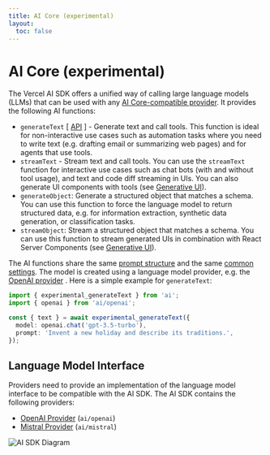 ```yaml
---
title: AI Core (experimental)
layout:
  toc: false
---
```


# AI Core (experimental)

The Vercel AI SDK offers a unified way of calling large language models (LLMs) that can be used with any [AI Core-compatible provider](/docs/ai-core#language-model-interface).
It provides the following AI functions:

- `generateText` [ [API](/docs/ai-core/generate-text) ] - Generate text and call tools.
  This function is ideal for non-interactive use cases such as automation tasks where you need to write text (e.g. drafting email or summarizing web pages) and for agents that use tools.
- `streamText` - Stream text and call tools.
  You can use the `streamText` function for interactive use cases such as chat bots (with and without tool usage), and text and code diff streaming in UIs. You can also generate UI components with tools (see [Generative UI](/docs/concepts/ai-rsc)).
- `generateObject`: Generate a structured object that matches a schema.
  You can use this function to force the language model to return structured data, e.g. for information extraction, synthetic data generation, or classification tasks.
- `streamObject`: Stream a structured object that matches a schema.
  You can use this function to stream generated UIs in combination with React Server Components (see [Generative UI](/docs/concepts/ai-rsc)).

The AI functions share the same [prompt structure](/docs/ai-core/prompt) and the same [common settings](/docs/ai-core/settings).
The model is created using a language model provider, e.g. the [OpenAI provider](/docs/ai-core/openai) .
Here is a simple example for `generateText`:

```ts
import { experimental_generateText } from 'ai';
import { openai } from 'ai/openai';

const { text } = await experimental_generateText({
  model: openai.chat('gpt-3.5-turbo'),
  prompt: 'Invent a new holiday and describe its traditions.',
});
```

## Language Model Interface

Providers need to provide an implementation of the language model interface to be compatible with the AI SDK.
The AI SDK contains the following providers:

- [OpenAI Provider](/docs/ai-core/openai) (`ai/openai`)
- [Mistral Provider](/docs/ai-core/mistral) (`ai/mistral`)

![AI SDK Diagram](/images/ai-sdk-diagram.png)
